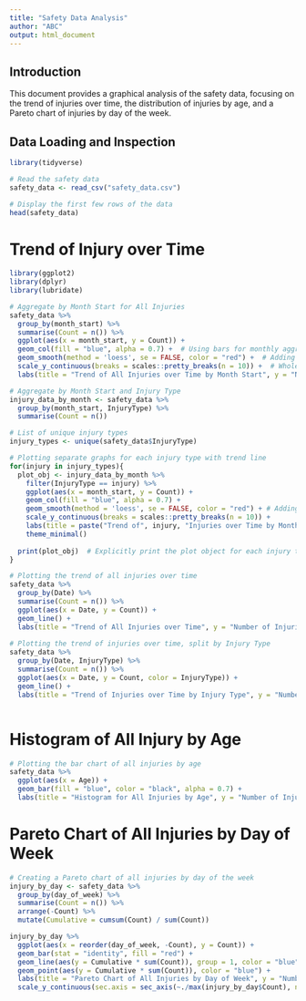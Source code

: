 ---
title: "Safety Data Analysis"
author: "ABC"
output: html_document
---

## Introduction

This document provides a graphical analysis of the safety data, focusing on the trend of injuries over time, the distribution of injuries by age, and a Pareto chart of injuries by day of the week.

## Data Loading and Inspection

```{r}
library(tidyverse)

# Read the safety data
safety_data <- read_csv("safety_data.csv")

# Display the first few rows of the data
head(safety_data)

```
# Trend of Injury over Time

```{r}

library(ggplot2)
library(dplyr)
library(lubridate)

# Aggregate by Month Start for All Injuries
safety_data %>%
  group_by(month_start) %>%
  summarise(Count = n()) %>%
  ggplot(aes(x = month_start, y = Count)) +
  geom_col(fill = "blue", alpha = 0.7) +  # Using bars for monthly aggregation
  geom_smooth(method = 'loess', se = FALSE, color = "red") +  # Adding smooth trend line
  scale_y_continuous(breaks = scales::pretty_breaks(n = 10)) +  # Whole number breaks on y-axis
  labs(title = "Trend of All Injuries over Time by Month Start", y = "Number of Injuries")
```

```{r}
# Aggregate by Month Start and Injury Type
injury_data_by_month <- safety_data %>%
  group_by(month_start, InjuryType) %>%
  summarise(Count = n())

# List of unique injury types
injury_types <- unique(safety_data$InjuryType)

# Plotting separate graphs for each injury type with trend line
for(injury in injury_types){
  plot_obj <- injury_data_by_month %>%
    filter(InjuryType == injury) %>%
    ggplot(aes(x = month_start, y = Count)) +
    geom_col(fill = "blue", alpha = 0.7) +
    geom_smooth(method = 'loess', se = FALSE, color = "red") + # Adding smooth trend line
    scale_y_continuous(breaks = scales::pretty_breaks(n = 10)) +
    labs(title = paste("Trend of", injury, "Injuries over Time by Month Start"), y = "Number of Injuries") +
    theme_minimal()
  
  print(plot_obj)  # Explicitly print the plot object for each injury type in the loop
}


```


```{r}
# Plotting the trend of all injuries over time
safety_data %>%
  group_by(Date) %>%
  summarise(Count = n()) %>%
  ggplot(aes(x = Date, y = Count)) +
  geom_line() +
  labs(title = "Trend of All Injuries over Time", y = "Number of Injuries")
  
# Plotting the trend of injuries over time, split by Injury Type
safety_data %>%
  group_by(Date, InjuryType) %>%
  summarise(Count = n()) %>%
  ggplot(aes(x = Date, y = Count, color = InjuryType)) +
  geom_line() +
  labs(title = "Trend of Injuries over Time by Injury Type", y = "Number of Injuries")



```
# Histogram of All Injury by Age

```{r}
# Plotting the bar chart of all injuries by age
safety_data %>%
  ggplot(aes(x = Age)) +
  geom_bar(fill = "blue", color = "black", alpha = 0.7) +
  labs(title = "Histogram for All Injuries by Age", y = "Number of Injuries", x = "Age")

```

# Pareto Chart of All Injuries by Day of Week

```{r}

# Creating a Pareto chart of all injuries by day of the week
injury_by_day <- safety_data %>%
  group_by(day_of_week) %>%
  summarise(Count = n()) %>%
  arrange(-Count) %>%
  mutate(Cumulative = cumsum(Count) / sum(Count))

injury_by_day %>%
  ggplot(aes(x = reorder(day_of_week, -Count), y = Count)) +
  geom_bar(stat = "identity", fill = "red") +
  geom_line(aes(y = Cumulative * sum(Count)), group = 1, color = "blue") +
  geom_point(aes(y = Cumulative * sum(Count)), color = "blue") +
  labs(title = "Pareto Chart of All Injuries by Day of Week", y = "Number of Injuries", x = "Day of Week") +
  scale_y_continuous(sec.axis = sec_axis(~./max(injury_by_day$Count), name = "Cumulative Percentage"))



```